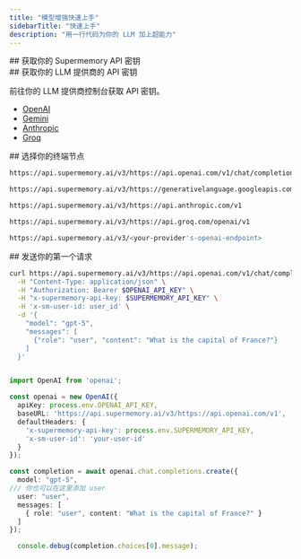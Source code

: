 ```yaml
---
title: "模型增强快速上手"
sidebarTitle: "快速上手"
description: "用一行代码为你的 LLM 加上超能力"
---
```




<div id="get-your-supermemory-api-key">
  ## 获取你的 Supermemory API 密钥
</div>

<GettingAPIKey />

<div id="get-your-llm-providers-api-key">
  ## 获取你的 LLM 提供商的 API 密钥
</div>

前往你的 LLM 提供商控制台获取 API 密钥。

- [OpenAI](https://platform.openai.com/api-keys)
- [Gemini](https://aistudio.google.com/apikey)
- [Anthropic](https://console.anthropic.com/account/keys)
- [Groq](https://console.groq.com/keys)

<div id="choose-your-endpoint">
  ## 选择你的终端节点
</div>

<CodeGroup>

```bash OpenAI
https://api.supermemory.ai/v3/https://api.openai.com/v1/chat/completions
```


```bash Gemini
https://api.supermemory.ai/v3/https://generativelanguage.googleapis.com/v1beta/openai
```


```bash Anthropic
https://api.supermemory.ai/v3/https://api.anthropic.com/v1
```


```bash Groq
https://api.supermemory.ai/v3/https://api.groq.com/openai/v1
```


```bash 其他 provider
https://api.supermemory.ai/v3/<your-provider's-openai-endpoint>
```

</CodeGroup>

<div id="making-your-first-request">
  ## 发送你的第一个请求
</div>

<CodeGroup>

```bash cURL
curl https://api.supermemory.ai/v3/https://api.openai.com/v1/chat/completions \
  -H "Content-Type: application/json" \
  -H "Authorization: Bearer $OPENAI_API_KEY" \
  -H "x-supermemory-api-key: $SUPERMEMORY_API_KEY" \
  -H 'x-sm-user-id: user_id' \
  -d '{
    "model": "gpt-5",
    "messages": [
      {"role": "user", "content": "What is the capital of France?"}
    ]
  }'
```


```
```


```typescript TypeScript
import OpenAI from 'openai';

const openai = new OpenAI({
  apiKey: process.env.OPENAI_API_KEY,
  baseURL: 'https://api.supermemory.ai/v3/https://api.openai.com/v1',
  defaultHeaders: {
    'x-supermemory-api-key': process.env.SUPERMEMORY_API_KEY,
    'x-sm-user-id': 'your-user-id'
  }
});

const completion = await openai.chat.completions.create({
  model: "gpt-5",
/// 你也可以在这里添加 user
  user: "user",
  messages: [
    { role: "user", content: "What is the capital of France?" }
  ]
});

  console.debug(completion.choices[0].message);
```

</CodeGroup>